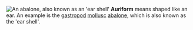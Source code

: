 {{Transwiki to Wiktionary}}

[[Image:AbaloneInside.jpg|thumb|An [[abalone]], also known as an 'ear shell']]
'''Auriform''' means shaped like an ear. An example is the [[gastropod]] [[mollusc]] [[abalone]], which is also known as the 'ear shell'.


{{vocab-stub}}